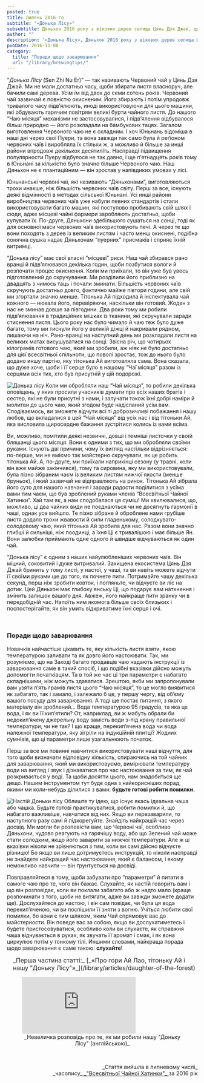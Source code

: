 ```yaml
---
posted: true
title: Липень 2016-го
subtitle: "«Донька Лісу»"
subsubtitle: Дяньхон 2016 року з вікових дерев селища Цянь Дзя Джай, що в горах Ай Лао, Юньнань.
author: ""
description: '«Донька Лісу», Дяньхон 2016 року з вікових дерев селища Цянь Дзя Джай, що в горах Ай Лао, Юньнань.'
pubDate: 2016-11-08
category: 
  title: "Поради щодо заварювання"
  url: "/library/brewingtips/"
---
```



“_Донька Лісу_ (Sen Zhi Nu Er)” — так називають Червоний чай у Цянь Дзя Джай. Ми не мали достатньо часу, щоби збирати листя власноруч, але бачили самі дерева. Усім їм від двох до семи сотень років. Червоний чай зазвичай є повністю окисненим. Його збирають і потім упродовж тривалого часу підв’ялюють, иноді використовуючи для цього машини, які обдувають гарячим повітрям великі бурти чайного листя. До нашого “Чаю місяця” механізми не застосовувалися, і підв’ялення відбувалося більш природно — його розкладали на бамбукових тацях. Загалом виготовлення Червоного чаю не є складним. І хоч Юньнань відоміша в наші дні через свої Пуери, та вона завжди так само була й реґіоном червоних чаїв і виробляла їх стільки ж, а можливо й більше за инші райони впродовж декількох десятиліть. Насправді підвищення популярности Пуеру відбулося не так давно, і ще п’ятнадцять років тому в Юньнані за кількістю було значно більше Червоного чаю. Наш Дяньхон не є плантаційним — він зростав у напівдиких умовах у лісі.

Юньнанські червоні чаї, які називають “Дяньхонами”, виготовляються трохи инакше, ніж більшість червоних чаїв світу. Перш за все, існують деякі відмінності в методах сільської Юньнані. Усі инші райони виробництва червоних чаїв уже набули певних стандартів і стали використовувати багато машин, які поступово пробивають свій шлях і сюди, адже місцеві чайні фармери заробляють достатньо, щоби купувати їх. По-друге, Дяньхони здебільшого сушаться на сонці, тоді як для основної маси червоних чаїв використовують печі. А через те що вони походять з дерев із великим листям і часто менш окиснені, подібна сонячна сушка надає Дяньхонам “пуерних” присмаків і сприяє їхній витримці.

“Донька лісу” має свої власні “місцеві” риси. Наш чай збирався рано вранці й підв’ялювався декілька годин, щоби позбутися вологи й розпочати процес окиснення. Коли ми приїхали, то він уже був увесь підготовлений до скручування. Ми розділили його приблизно на двадцять з чимось таць і почали зминати. Більшість червоних чаїв скручують достатньо довго, фактично майже півтори години, але свій ми згортали значно менше. Тітонька Ай підходила й інспектувала чай кожного — нюхала його, перевіряючи, наскільки він готовий. Жоден з нас не зминав довше за півгодини. Два роки тому ми робили підв’ялювання в традиційних мішках із тканини, які скручували заради стиснення листя. Цього року нас було чимало й чаю теж було дуже багато, тому ми тиснули його у великій діжці й накривали рядном, лишаючи на ніч. Рано-вранці на наступний день ми розкладали листя на великих матах висушуватися на сонці. Звісна річ, що чотирьох кілограмів готового чаю, який ми зробили, аж ніяк не було достатньо для цієї всесвітньої спільноти, що поволі зростає, тож до нього було додано иншу партію, яку тітонька Ай виготовляла сама. Вона сказала, що дуже хоче, щоби і її серце було в нашому “Чаї місяця” разом із серцями всіх тих, хто був присутній у цій подорожі.

<Image class="float-right" src={Image1} alt="Донька лісу" /> Коли ми обробляли наш “Чай місяця”, то робили декілька оповіщень, у яких просили учасників думати про всіх наших братів і сестер, які не були присутні з нами, і залучати також їхні добрі наміри й молитви до цього чаю, який згодом буде надісланий усім вам. Сподіваємось, ви зможете відчути всі ті доброзичливі побажання і нашу любов, що вкладалися в цей “Чай місяця” від усіх нас і від тітоньки Ай, яка висловила щиросердне бажання зустрітися колись із вами всіма.

Ви, можливо, помітили деякі незвичні, довші і темніші листочки у своїй бляшанці цього місяця. Вони є одними з тих, що ми обробляли своїми руками. Існують дві причини, чому їх вигляд настільки відрізняється: по-перше, ми не вміємо так майстерно скручувати, як це робить тітонька Ай. А, по-друге, ми приїхали наприкінці сезону (у травні, коли він вже майже закінчився), тому та сировина, яку ми використовували, була пізно зібраним чаєм із великим листям нижчої якости (менше бруньок), і який зазвичай не відправляють на ринок. Тітонька Ай зібрала його суто для нашого навчання і заради радости поділитися з усіма вами тим чаєм, що був зроблений руками членів “Всесвітньої Чайної Хатинки”. Хай там як, а нам сподобалася ця суміш! Ми хвилювалися, що, можливо, ці два чайних види не поєднаються чи не досягнуть гармонії в чаші, однак усе вийшло. Те пізно зібране й оброблене нами грубіше листя додало трохи жвавости й сили гладенькому, солодкувато-солодовому чаю, який тітонька Ай зробила для нас. Разом вони значно глибші й сильніші, ніж поодинці, а їхня Ці є тривалішою і має більше Ян. Вони залюбки приймають одне одного й швидше відчуваються як один чай.

“Донька лісу” є одним з наших найулюбленіших червоних чаїв. Він міцний, соковитий і дуже витривалий. Захищена екосистема Цянь Дзя Джай бринить у тому листі, у настої, у чаші, та ви навіть можете відчути її своїми руками ще до того, як почнете пити. Потримайте чашу декілька секунд, перш ніж зробити ковток, і погляньте, чи відчуєте ви ліс на дотик. Цей Дяньхон має глибоку янську Ці, що подарує вам натхнення і змінить залишок вашого дня. Авжеж, його найкраще пити зранку чи в передобідній час. Напоїть ним якомога більше своїх близьких і поспостерігайте, як він умить відкриватиме їхні серця і очі.

<p>&nbsp;</p>

### Поради щодо заварювання

Новачків найчастіше цікавить те, яку кількість листя взяти, якою температурою заливати та як довго його настоювати. Так, ми розуміємо, що на Заході багато продавців чаю надають інструкції із заварювання саме в такий спосіб, і що подібні вказівки дійсно можуть допомогти початківцям. Та в той же час ці три параметри є набагато складнішими, ніж можуть здаватися. Зрештою, якби ми запропонували вам узяти п’ять грамів листя цього “Чаю місяця”, то це могло виявитися як забагато, так і замало, і залежало б це, у першу чергу, від об’єму вашого посуду для заварювання. А тоді ще постає питання, з якого матеріалу він зроблений... Вода температурою 95 градусів, та яка це вода, і як ви її кип’ятили? От, наприклад, ви ж мабуть обрали би недокип’ячену джерельну воду замість води з-під крану правильної температури, чи не так? І що краще, перекип’ячена вода чи вода належної температури, яку зігріли на індукційній плитці? Жодних сумнівів, що ці параметри лише узагальнюють початок.

Перш за все ми повинні навчитися використовувати наші відчуття, для того щоби визначати відповідну кількість, спираючись на той чайник для заварювання, який ми використовуємо, вимірювати температуру води на вигляд і звук і дізнаватися про час настоювання за тим, як чай розкривається у воді. Та щоби досягти цього, нам знадобиться ще дещо. Нашим інструментом тут буде одна з найкорисніших порад, якими ми коли-небудь ділилися з вами: **будьте готові робити помилки.**

<Image class="float-left" src={Image2} alt="Настій Доньки лісу" /> Облиште ту ідею, що існує якась ідеальна чаша або чашка. Будьте готові практикуватися, робити помилки й, що набагато важливіше, навчатися від них. Якщо ви перезаварили, то наступного разу самі й підкорегуйте. Знайдіть найкращій час через досвід. Ми могли би розповісти вам, що Червоні чаї, особливо Дяньхони, чудово реагують на гарячішу воду, або що Зелений чай може стати солодким, якщо його заварити за нижчої температури. Але ж ці вказівки ніколи не зрівняються з тим, коли ви самі дійсно відчуєте різницю! Бо якщо ви лише дотримуєтесь инструкцій, то ніколи насправді не знайдете найкращий час настоювання, який є балансом, і якому неможливо навчити — він ґрунтується на досвіді.

Повправляйтеся в тому, щоби забувати про “параметри” й питати в самого чаю про те, чого він бажає. Слухайте, як настій говорить вам і що він розповідає, коли ви поклали забагато або ж надто мало (краще розпочинати з того, щоби не витягати, адже ви завжди зможете додати ще). Дослухайтеся до настою, і він сам повідає, чи була ця вода перекип’яченою, чи ви поспішили її зняти з вогню. Учіться любити свої помилки, бо вони є тим шляхом, яким Чай спрямовує вас до майстерности. Він поведе вас за собою, якщо ви дослухатиметесь і будете пристосовуватися, особливо коли ви слухаєте, як справжня чаша відчувається в руках, як звучать її аромат і смак, і як вона циркулює потім у тонкому тілі. Иншими словами, найкраща порада щодо заварювання є саме такою: **слухайте**!

<section style="padding: 0 0 0 1rem; font-size: 1rem;">
    _Перша частина статті:_ [_«Про гори Ай Лао, тітоньку Ай і нашу "Доньку Лісу"»_](/library/articles/daughter-of-the-forest)
</section>

<figure>
    <iframe class="align-center" src="https://www.youtube.com/embed/NZzeO5Mip20?si=ybWLNpORwc2Jk8Df" title="YouTube video player" frameborder="0" allow="accelerometer; autoplay; clipboard-write; encrypted-media; gyroscope; picture-in-picture; web-share" referrerpolicy="strict-origin-when-cross-origin" allowfullscreen></iframe>
    <figcaption style="font-size: 0.9rem; text-align: center;">
            _Невеличка розповідь про те, як ми робили нашу "Доньку Лісу" (англійською)_
    </figcaption>
</figure>

<p>&nbsp;</p>

<p align="right" style="font-size: 0.9rem;">_Стаття вийшла в липневому числі_<br />_часопису_<a title="globalteahut.org" href="http://www.globalteahut.org/" target="blank" rel="noopener"> _"Всесвітньої Чайної Хатинки"_ </a>за 2016 рік</p>